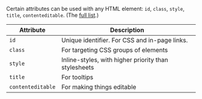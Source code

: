 Certain attributes can be used with any HTML element: `id`, `class`, `style`, `title`, `contenteditable`. (The [full list](https://developer.mozilla.org/en-US/docs/Web/HTML/Global_attributes).)

| Attribute         | Description                                          |
| ----------------- | ---------------------------------------------------- |
| `id`              | Unique identifier. For CSS and in-page links.        |
| `class`           | For targeting CSS groups of elements                 |
| `style`           | Inline-styles, with higher priority than stylesheets |
| `title`           | For tooltips                                         |
| `contenteditable` | For making things editable                           |

